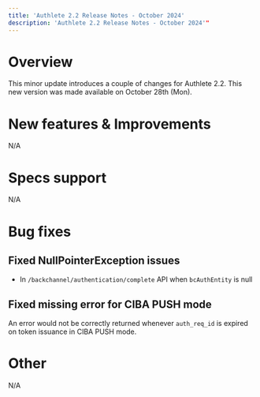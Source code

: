 ```yaml
---
title: 'Authlete 2.2 Release Notes - October 2024'
description: 'Authlete 2.2 Release Notes - October 2024'"
---
```


# Overview

This minor update introduces a couple of changes for Authlete 2.2.
This new version was made available on October 28th (Mon).

# New features & Improvements

N/A

# Specs support

N/A

# Bug fixes

## Fixed NullPointerException issues

- In `/backchannel/authentication/complete` API when `bcAuthEntity` is null

## Fixed missing error for CIBA PUSH mode

An error would not be correctly returned whenever `auth_req_id` is expired on token issuance in CIBA PUSH mode.

# Other

N/A
